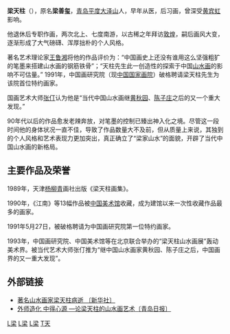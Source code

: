 '''梁天柱'''（{{bd|1916年||2001年||}}），原名'''梁善玺'''，[[青岛|青岛]][[平度|平度]][[大泽山|大泽山]]人，早年从医，后习画，曾深受[[黄宾虹|黄宾虹]]影响。

他退休后专职作画，两次北上、七度南游，以古稀之年拜访[[敦煌|敦煌]]，嗣后画风大变，逐渐形成了大气磅礴、浑厚拙朴的个人风格。

著名艺术理论家[[王鲁湘|王鲁湘]]将他的作品评价为：“中国画史上还没有谁用这么坚强粗犷的笔墨来搭建山水画的钢筋铁骨”；“天柱先生此一创造性的探索于中国[[山水画|山水画]]的影响不可估量。”
1991年，中国画研究院（现[[中国国家画院|中国国家画院]]）破格聘请梁天柱先生为该院首位特约画家。

国画艺术大师[[张仃|张仃]]认为他是“当代中国山水画继[[黄秋园|黄秋园]]、[[陈子庄|陈子庄]]之后的又一个重大发现。”

90年代以后的作品愈发老辣奔放，对笔墨的控制已臻出神入化之境。尽管这一段时间他的身体状况一直不佳，导致了作品数量大不及前，但从质量上来说，其独到的个人风格和艺术表现力更加突出，真正确立了“梁家山水”的面貌，开辟了当代中国山水画的新格局。

== 主要作品及荣誉 ==
1989年，天津[[杨柳青|杨柳青]]画社出版《梁天柱画集》。

1990年，《江南》等13幅作品被[[中国美术馆|中国美术馆]]收藏，成为建馆以来一次性收藏作品最多的画家。

1991年5月27日，被破格聘请为中国画研究院第一位特约画家。

1993年，中国画研究院、中国美术馆等在北京联合举办的“梁天柱山水画展”轰动美术界。被当代艺术大师张仃推为“继中国山水画家黄秋园、陈子庄之后，中国画界的又一重大发现”。

== 外部链接 ==
* [http://www.china.com.cn/chinese/CU-c/58327.htm 著名山水画家梁天柱病逝 〔新华社〕]{{Wayback|url=http://www.china.com.cn/chinese/CU-c/58327.htm |date=20130523192539 }}
* [http://www.artqingdao.com/newsdetail.asp?newsid=3139 外师造化 中得心源 —论梁天柱的山水画艺术〔青岛日报〕]

[[Category:中国医生|L梁]]
[[Category:中国画家|L梁]]
[[Category:平度人|L梁]]
[[Category:梁姓|T天]]
